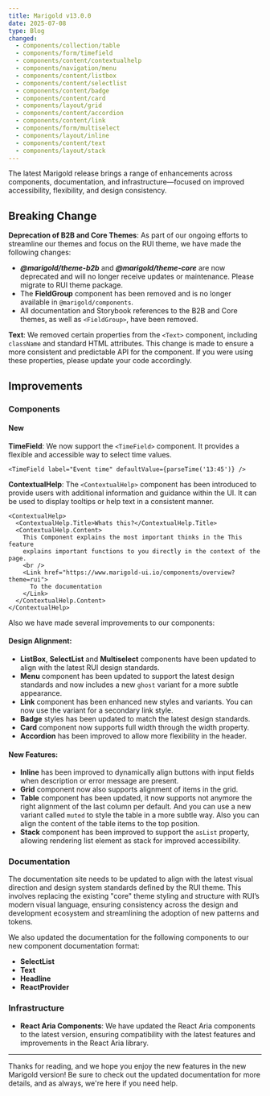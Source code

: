 ```yaml
---
title: Marigold v13.0.0
date: 2025-07-08
type: Blog
changed:
  - components/collection/table
  - components/form/timefield
  - components/content/contextualhelp
  - components/navigation/menu
  - components/content/listbox
  - components/content/selectlist
  - components/content/badge
  - components/content/card
  - components/layout/grid
  - components/content/accordion
  - components/content/link
  - components/form/multiselect
  - components/layout/inline
  - components/content/text
  - components/layout/stack
---
```


The latest Marigold release brings a range of enhancements across components, documentation, and infrastructure—focused on improved accessibility, flexibility, and design consistency.

## Breaking Change

**Deprecation of B2B and Core Themes**: As part of our ongoing efforts to streamline our themes and focus on the RUI theme, we have made the following changes:

- **_@marigold/theme-b2b_** and **_@marigold/theme-core_** are now deprecated and will no longer receive updates or maintenance. Please migrate to RUI theme package.
- The **FieldGroup** component has been removed and is no longer available in `@marigold/components`.
- All documentation and Storybook references to the B2B and Core themes, as well as `<FieldGroup>`, have been removed.

**Text**: We removed certain properties from the `<Text>` component, including `className` and standard HTML attributes. This change is made to ensure a more consistent and predictable API for the component. If you were using these properties, please update your code accordingly.

## Improvements

### Components

#### New

**TimeField**: We now support the `<TimeField>` component. It provides a flexible and accessible way to select time values.

```tsx
<TimeField label="Event time" defaultValue={parseTime('13:45')} />
```

**ContextualHelp**: The `<ContextualHelp>` component has been introduced to provide users with additional information and guidance within the UI. It can be used to display tooltips or help text in a consistent manner.

```tsx
<ContextualHelp>
  <ContextualHelp.Title>Whats this?</ContextualHelp.Title>
  <ContextualHelp.Content>
    This Component explains the most important thinks in the This feature
    explains important functions to you directly in the context of the page.
    <br />
    <Link href="https://www.marigold-ui.io/components/overview?theme=rui">
      To the documentation
    </Link>
  </ContextualHelp.Content>
</ContextualHelp>
```

Also we have made several improvements to our components:

#### Design Alignment:

- **ListBox**, **SelectList** and **Multiselect** components have been updated to align with the latest RUI design standards.
- **Menu** component has been updated to support the latest design standards and now includes a new `ghost` variant for a more subtle appearance.
- **Link** component has been enhanced new styles and variants. You can now use the variant for a secondary link style.
- **Badge** styles has been updated to match the latest design standards.
- **Card** component now supports full width through the width property.
- **Accordion** has been improved to allow more flexibility in the header.

#### New Features:

- **Inline** has been improved to dynamically align buttons with input fields when description or error message are present.
- **Grid** component now also supports alignment of items in the grid.
- **Table** component has been updated, it now supports not anymore the right alignment of the last column per default. And you can use a new variant called `muted` to style the table in a more subtle way. Also you can align the content of the table items to the top position.
- **Stack** component has been improved to support the `asList` property, allowing rendering list element as stack for improved accessibility.

### Documentation

The documentation site needs to be updated to align with the latest visual direction and design system standards defined by the RUI theme. This involves replacing the existing "core" theme styling and structure with RUI’s modern visual language, ensuring consistency across the design and development ecosystem and streamlining the adoption of new patterns and tokens.

We also updated the documentation for the following components to our new component documentation format:

- **SelectList**
- **Text**
- **Headline**
- **ReactProvider**

### Infrastructure

- **React Aria Components**: We have updated the React Aria components to the latest version, ensuring compatibility with the latest features and improvements in the React Aria library.

---

Thanks for reading, and we hope you enjoy the new features in the new Marigold version! Be sure to check out the updated documentation for more details, and as always, we're here if you need help.
